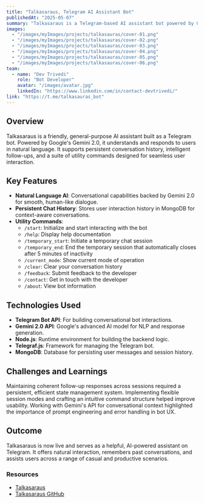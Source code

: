 ```yaml
---
title: "Talkasaraus, Telegram AI Assistant Bot"
publishedAt: "2025-05-07"
summary: "Talkasaraus is a Telegram-based AI assistant bot powered by Gemini 2.0. It offers natural language interaction, context-aware responses, and useful utility commands for enhanced conversational support."
images:
  - "/images/myImages/projects/talkasauras/cover-01.png"
  - "/images/myImages/projects/talkasauras/cover-02.png"
  - "/images/myImages/projects/talkasauras/cover-03.png"
  - "/images/myImages/projects/talkasauras/cover-04.png"
  - "/images/myImages/projects/talkasauras/cover-05.png"
  - "/images/myImages/projects/talkasauras/cover-06.png"
team:
  - name: "Dev Trivedi"
    role: "Bot Developer"
    avatar: "/images/avatar.jpg"
    linkedIn: "https://www.linkedin.com/in/contact-devtrivedi/"
link: "https://t.me/talkasauras_bot"
---
```


## Overview

Talkasaraus is a friendly, general-purpose AI assistant built as a Telegram bot. Powered by Google's Gemini 2.0, it understands and responds to users in natural language. It supports persistent conversation history, intelligent follow-ups, and a suite of utility commands designed for seamless user interaction.

## Key Features

- **Natural Language AI**: Conversational capabilities backed by Gemini 2.0 for smooth, human-like dialogue.
- **Persistent Chat History**: Stores user interaction history in MongoDB for context-aware conversations.
- **Utility Commands**:
  - `/start`: Initialize and start interacting with the bot
  - `/help`: Display help documentation
  - `/temporary_start`: Initiate a temporary chat session
  - `/temporary_end`: End the temporary session that automatically closes after 5 minutes of inactivity
  - `/current_mode`: Show current mode of operation
  - `/clear`: Clear your conversation history
  - `/feedback`: Submit feedback to the developer
  - `/contact`: Get in touch with the developer
  - `/about`: View bot information

## Technologies Used

- **Telegram Bot API**: For building conversational bot interactions.
- **Gemini 2.0 API**: Google's advanced AI model for NLP and response generation.
- **Node.js**: Runtime environment for building the backend logic.
- **Telegraf.js**: Framework for managing the Telegram bot.
- **MongoDB**: Database for persisting user messages and session history.

## Challenges and Learnings

Maintaining coherent follow-up responses across sessions required a persistent, efficient state management system. Implementing flexible session modes and crafting an intuitive command structure helped improve usability. Working with Gemini's API for conversational context highlighted the importance of prompt engineering and error handling in bot UX.

## Outcome

Talkasaraus is now live and serves as a helpful, AI-powered assistant on Telegram. It offers natural interaction, remembers past conversations, and assists users across a range of casual and productive scenarios.

### Resources

- [Talkasaraus](https://t.me/talkasauras_bot)
- [Talkasaraus GitHub](https://github.com/IamDevTrivedi/Talkasauras_Bot/)
